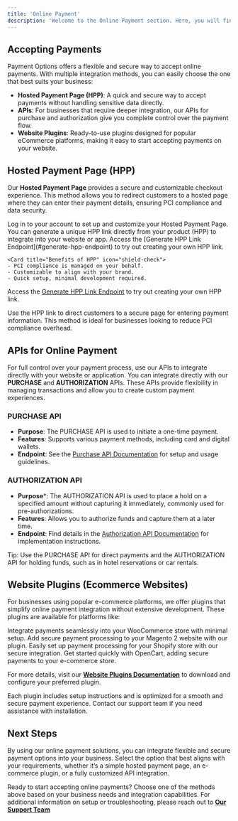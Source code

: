 ```yaml
---
title: 'Online Payment'
description: 'Welcome to the Online Payment section. Here, you will find guidance on accepting payments through various channels, from Hosted Payment Pages to APIs and website plugins. This section provides a comprehensive overview of our online payment solutions to help you get started.'
---
```


## **Accepting Payments**

Payment Options offers a flexible and secure way to accept online payments. With multiple integration methods, you can easily choose the one that best suits your business:

- **Hosted Payment Page (HPP)**: A quick and secure way to accept payments without handling sensitive data directly.
- **APIs**: For businesses that require deeper integration, our APIs for purchase and authorization give you complete control over the payment flow.
- **Website Plugins**: Ready-to-use plugins designed for popular eCommerce platforms, making it easy to start accepting payments on your website.

## **Hosted Payment Page (HPP)**

Our **Hosted Payment Page** provides a secure and customizable checkout experience. This method allows you to redirect customers to a hosted page where they can enter their payment details, ensuring PCI compliance and data security.

<CardGroup>
  <Card title="Getting Started with HPP" icon="rocket">
    Log in to your account to set up and customize your Hosted Payment Page. You can generate a unique HPP link directly from your product (HPP) to integrate into your website or app. 
    Access the [Generate HPP Link Endpoint](#generate-hpp-endpoint) to try out creating your own HPP link.
  </Card>

    <Card title="Benefits of HPP" icon="shield-check">
    - PCI compliance is managed on your behalf.
    - Customizable to align with your brand.
    - Quick setup, minimal development required.
  </Card>
</CardGroup>

Access the [Generate HPP Link Endpoint](/api-reference/endpoint/generatehpp) to try out creating your own HPP link.

<Note> Use the HPP link to direct customers to a secure page for entering payment information. This method is ideal for businesses looking to reduce PCI compliance overhead.</Note>


## **APIs for Online Payment**

For full control over your payment process, use our APIs to integrate directly with your website or application. You can integrate directly with our **PURCHASE** and **AUTHORIZATION** APIs. These APIs provide flexibility in managing transactions and allow you to create custom payment experiences.


### **PURCHASE API**

- **Purpose**: The PURCHASE API is used to initiate a one-time payment.
- **Features**: Supports various payment methods, including card and digital wallets.
- **Endpoint**: See the [Purchase API Documentation](#) for setup and usage guidelines.


  
### **AUTHORIZATION API** ###

- **Purpose***: The AUTHORIZATION API is used to place a hold on a specified amount without capturing it immediately, commonly used for pre-authorizations.
- **Features**: Allows you to authorize funds and capture them at a later time.
- **Endpoint**: Find details in the [Authorization API Documentation](#) for implementation instructions.



<Tip>Tip: Use the PURCHASE API for direct payments and the AUTHORIZATION API for holding funds, such as in hotel reservations or car rentals.</Tip>

## **Website Plugins (Ecommerce Websites)**

For businesses using popular e-commerce platforms, we offer plugins that simplify online payment integration without extensive development. These plugins are available for platforms like:

<CardGroup cols={2}>
  <Card title="WooCommerce" icon="puzzle-piece-simple">
    Integrate payments seamlessly into your WooCommerce store with minimal setup.
  </Card>
  <Card title="Magento 2" icon="puzzle-piece-simple">
    Add secure payment processing to your Magento 2 website with our plugin.
  </Card>
  <Card title="Shopify" icon="puzzle-piece-simple">
    Easily set up payment processing for your Shopify store with our secure integration.
  </Card>
  <Card title="OpenCart" icon="puzzle-piece-simple">
    Get started quickly with OpenCart, adding secure payments to your e-commerce store.
  </Card>
</CardGroup>

For more details, visit our **[Website Plugins Documentation](#)** to download and configure your preferred plugin.

<Note>Each plugin includes setup instructions and is optimized for a smooth and secure payment experience. Contact our support team if you need assistance with installation.</Note>

## **Next Steps**

By using our online payment solutions, you can integrate flexible and secure payment options into your business. Select the option that best aligns with your requirements, whether it’s a simple hosted payment page, an e-commerce plugin, or a fully customized API integration.

Ready to start accepting online payments? Choose one of the methods above based on your business needs and integration capabilities. For additional information on setup or troubleshooting, please reach out to **[Our Support Team](/support/contact)**